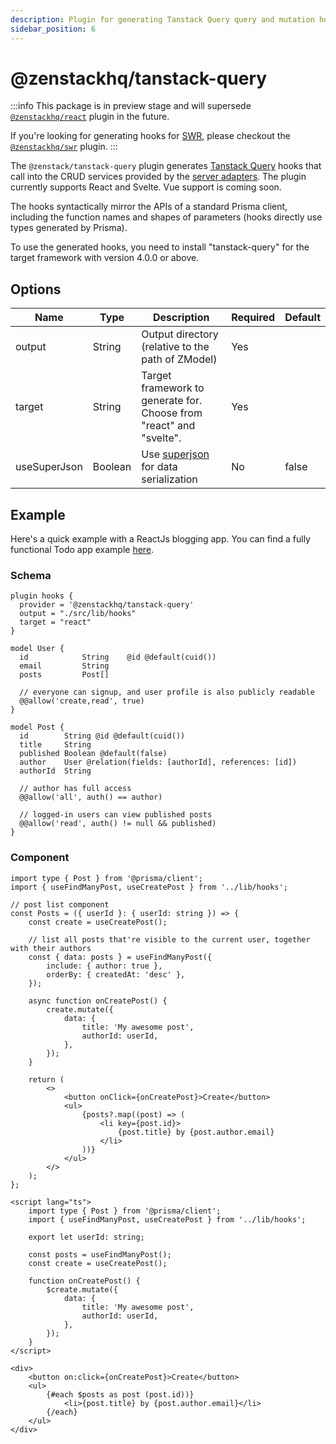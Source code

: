 ```yaml
---
description: Plugin for generating Tanstack Query query and mutation hooks
sidebar_position: 6
---
```


# @zenstackhq/tanstack-query

:::info
This package is in preview stage and will supersede [`@zenstackhq/react`](/docs/reference/plugins/react) plugin in the future.

If you're looking for generating hooks for [SWR](https://swr.vercel.app/), please checkout the [`@zenstackhq/swr`](/docs/reference/plugins/swr) plugin.
:::

The `@zenstack/tanstack-query` plugin generates [Tanstack Query](https://tanstack.com/query/latest) hooks that call into the CRUD services provided by the [server adapters](/docs/category/server-adapters). The plugin currently supports React and Svelte. Vue support is coming soon.

The hooks syntactically mirror the APIs of a standard Prisma client, including the function names and shapes of parameters (hooks directly use types generated by Prisma).

To use the generated hooks, you need to install "tanstack-query" for the target framework with version 4.0.0 or above.

## Options

| Name    | Type   | Description                                             | Required | Default |
| ------- | ------ | ------------------------------------------------------- | -------- | ------- |
| output  | String | Output directory (relative to the path of ZModel)                                        | Yes      |         |
| target  | String | Target framework to generate for. Choose from "react" and "svelte".                                        | Yes      |         |
| useSuperJson  | Boolean | Use [superjson](https://github.com/blitz-js/superjson) for data serialization                                        | No      | false        |

## Example

Here's a quick example with a ReactJs blogging app. You can find a fully functional Todo app example [here](https://github.com/zenstackhq/sample-todo-nextjs-tanstack).

### Schema

```prisma title='/schema.zmodel'
plugin hooks {
  provider = '@zenstackhq/tanstack-query'
  output = "./src/lib/hooks"
  target = "react"
}

model User {
  id            String    @id @default(cuid())
  email         String
  posts         Post[]

  // everyone can signup, and user profile is also publicly readable
  @@allow('create,read', true)
}

model Post {
  id        String @id @default(cuid())
  title     String
  published Boolean @default(false)
  author    User @relation(fields: [authorId], references: [id])
  authorId  String

  // author has full access
  @@allow('all', auth() == author)

  // logged-in users can view published posts
  @@allow('read', auth() != null && published)
}
```

### Component


<Tabs>
<TabItem value="react" label="React">

```tsx title='/src/components/Posts.tsx'
import type { Post } from '@prisma/client';
import { useFindManyPost, useCreatePost } from '../lib/hooks';

// post list component
const Posts = ({ userId }: { userId: string }) => {
    const create = useCreatePost();

    // list all posts that're visible to the current user, together with their authors
    const { data: posts } = useFindManyPost({
        include: { author: true },
        orderBy: { createdAt: 'desc' },
    });

    async function onCreatePost() {
        create.mutate({
            data: {
                title: 'My awesome post',
                authorId: userId,
            },
        });
    }

    return (
        <>
            <button onClick={onCreatePost}>Create</button>
            <ul>
                {posts?.map((post) => (
                    <li key={post.id}>
                        {post.title} by {post.author.email}
                    </li>
                ))}
            </ul>
        </>
    );
};
```

</TabItem>

<TabItem value="svelte" label="Svelte">

```svelte title='/src/components/Posts.svelte'
<script lang="ts">
    import type { Post } from '@prisma/client';
    import { useFindManyPost, useCreatePost } from '../lib/hooks';

    export let userId: string;

    const posts = useFindManyPost();
    const create = useCreatePost();

    function onCreatePost() {
        $create.mutate({
            data: {
                title: 'My awesome post',
                authorId: userId,
            },
        });
    }
</script>

<div>
    <button on:click={onCreatePost}>Create</button>
    <ul>
        {#each $posts as post (post.id))}
            <li>{post.title} by {post.author.email}</li>
        {/each}
    </ul>
</div>
```

</TabItem>
</Tabs>